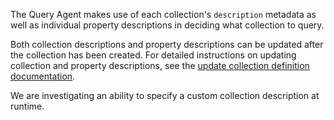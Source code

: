 The Query Agent makes use of each collection's `description` metadata as well as individual property descriptions in deciding what collection to query.

Both collection descriptions and property descriptions can be updated after the collection has been created. For detailed instructions on updating collection and property descriptions, see the [update collection definition documentation](/weaviate/manage-collections/collection-operations#update-a-collection-definition).

We are investigating an ability to specify a custom collection description at runtime.
